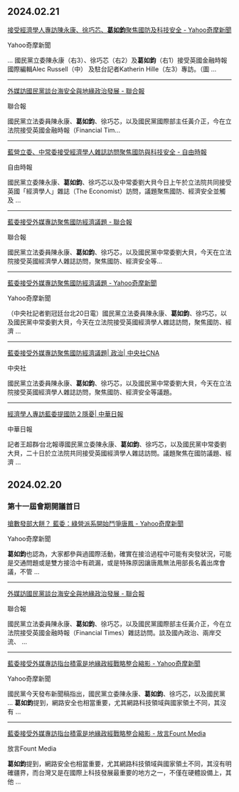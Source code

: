 ## 2024.02.21

[接受經濟學人專訪陳永康、徐巧芯、**葛如鈞**聚焦國防及科技安全 \- Yahoo奇摩新聞](https://www.google.com/url?rct=j&sa=t&url=https://tw.news.yahoo.com/%25E6%258E%25A5%25E5%258F%2597%25E7%25B6%2593%25E6%25BF%259F%25E5%25AD%25B8%25E4%25BA%25BA%25E5%25B0%2588%25E8%25A8%25AA-%25E9%2599%25B3%25E6%25B0%25B8%25E5%25BA%25B7-%25E5%25BE%2590%25E5%25B7%25A7%25E8%258A%25AF-%25E8%2591%259B%25E5%25A6%2582%25E9%2588%259E%25E8%2581%259A%25E7%2584%25A6%25E5%259C%258B%25E9%2598%25B2%25E5%258F%258A%25E7%25A7%2591%25E6%258A%2580%25E5%25AE%2589%25E5%2585%25A8-082515484.html&ct=ga&cd=CAEYACoTMzUwMDc1NzMyOTg1ODU1MjEwNzIgODEzNDZhYWM5NWRiZjM4ODpjb20udHc6emgtVFc6VFc&usg=AOvVaw13HoG1VNS5RruytqnIepZs)

Yahoo奇摩新聞

... 國民黨立委陳永康（右3）、徐巧芯（右2）及**葛如鈞**（右1）接受英國金融時報國際編輯Alec Russell（中） 及駐台記者Katherin Hille（左3）專訪。（圖 ...

---

[外媒訪國民黨談台海安全與地緣政治發展 \- 聯合報](https://www.google.com/url?rct=j&sa=t&url=https://udn.com/news/story/6656/7778748&ct=ga&cd=CAEYASoTMzUwMDc1NzMyOTg1ODU1MjEwNzIgODEzNDZhYWM5NWRiZjM4ODpjb20udHc6emgtVFc6VFc&usg=AOvVaw1Z6FkAIgDJzysuWbRwiYih)

聯合報

國民黨立法委員陳永康、**葛如鈞**、徐巧芯，以及國民黨國際部主任黃介正，今在立法院接受英國金融時報（Financial Tim...

---
[藍營立委、中常委接受經濟學人雜誌訪問聚焦國防與科技安全 \- 自由時報](https://www.google.com/url?rct=j&sa=t&url=https://news.ltn.com.tw/news/politics/breakingnews/4584049&ct=ga&cd=CAEYAioTMzUwMDc1NzMyOTg1ODU1MjEwNzIgODEzNDZhYWM5NWRiZjM4ODpjb20udHc6emgtVFc6VFc&usg=AOvVaw0rN-0iK2Fra0UZMSyDYF8l)

自由時報

國民黨立委陳永康、**葛如鈞**、徐巧芯以及中常委劉大貝今日上午於立法院共同接受英國「經濟學人」雜誌（The Economist）訪問，議題聚焦國防、經濟安全並觸及 ...

---

[藍委接受外媒專訪聚焦國防經濟議題 \- 聯合報](https://www.google.com/url?rct=j&sa=t&url=https://udn.com/news/story/6656/7780497&ct=ga&cd=CAEYAyoTMzUwMDc1NzMyOTg1ODU1MjEwNzIgODEzNDZhYWM5NWRiZjM4ODpjb20udHc6emgtVFc6VFc&usg=AOvVaw1AX7VlewoG2RsbROaWhavX)

聯合報

國民黨立法委員陳永康、**葛如鈞**、徐巧芯，以及國民黨中常委劉大貝，今天在立法院接受英國經濟學人雜誌訪問，聚焦國防、經濟安全等...

---

[藍委接受外媒專訪聚焦國防經濟議題 \- Yahoo奇摩新聞](https://www.google.com/url?rct=j&sa=t&url=https://tw.news.yahoo.com/%25E8%2597%258D%25E5%25A7%2594%25E6%258E%25A5%25E5%258F%2597%25E5%25A4%2596%25E5%25AA%2592%25E5%25B0%2588%25E8%25A8%25AA-%25E8%2581%259A%25E7%2584%25A6%25E5%259C%258B%25E9%2598%25B2%25E7%25B6%2593%25E6%25BF%259F%25E8%25AD%25B0%25E9%25A1%258C-082237628.html&ct=ga&cd=CAEYBCoTMzUwMDc1NzMyOTg1ODU1MjEwNzIgODEzNDZhYWM5NWRiZjM4ODpjb20udHc6emgtVFc6VFc&usg=AOvVaw1jHkh8jjw2krMwunjziLw3)

Yahoo奇摩新聞

（中央社記者劉冠廷台北20日電）國民黨立法委員陳永康、**葛如鈞**、徐巧芯，以及國民黨中常委劉大貝，今天在立法院接受英國經濟學人雜誌訪問，聚焦國防、經濟 ...

---

[藍委接受外媒專訪聚焦國防經濟議題| 政治| 中央社CNA](https://www.google.com/url?rct=j&sa=t&url=https://www.cna.com.tw/news/aipl/202402200235.aspx&ct=ga&cd=CAEYBSoTMzUwMDc1NzMyOTg1ODU1MjEwNzIgODEzNDZhYWM5NWRiZjM4ODpjb20udHc6emgtVFc6VFc&usg=AOvVaw1AhI2_ynoVnZe2WOyPH-Eo)

中央社

國民黨立法委員陳永康、**葛如鈞**、徐巧芯，以及國民黨中常委劉大貝，今天在立法院接受英國經濟學人雜誌訪問，聚焦國防、經濟安全等議題。

---

[經濟學人專訪藍委提國防２隱憂| 中華日報](https://www.google.com/url?rct=j&sa=t&url=https://www.cdns.com.tw/articles/963373&ct=ga&cd=CAEYBioTMzUwMDc1NzMyOTg1ODU1MjEwNzIgODEzNDZhYWM5NWRiZjM4ODpjb20udHc6emgtVFc6VFc&usg=AOvVaw25XynraFgfqrwwo1grW5e7)

中華日報

記者王超群∕台北報導國民黨立委陳永康、**葛如鈞**、徐巧芯，以及國民黨中常委劉大貝，二十日於立法院共同接受英國經濟學人雜誌訪問。議題聚焦在國防議題、經濟 ...

## 2024.02.20
### 第十一屆會期開議首日

[搶數發部大餅？ 藍委：綠營派系開始鬥爭唐鳳 \- Yahoo奇摩新聞](https://www.google.com/url?rct=j&sa=t&url=https://tw.news.yahoo.com/%25E6%2590%25B6%25E6%2595%25B8%25E7%2599%25BC%25E9%2583%25A8%25E5%25A4%25A7%25E9%25A4%2585-%25E8%2597%258D%25E5%25A7%2594-%25E7%25B6%25A0%25E7%2587%259F%25E6%25B4%25BE%25E7%25B3%25BB%25E9%2596%258B%25E5%25A7%258B%25E9%25AC%25A5%25E7%2588%25AD%25E5%2594%2590%25E9%25B3%25B3-090124169.html&ct=ga&cd=CAEYACoUMTc0NTM0NzIwOTUwNTA4MjY3NjQyIDgxMzQ2YWFjOTVkYmYzODg6Y29tLnR3OnpoLVRXOlRX&usg=AOvVaw0KM_C-CdS-0_OiYac-LKEN)

Yahoo奇摩新聞

**葛如鈞**也認為，大家都參與過國際活動，確實在接洽過程中可能有突發狀況，可能是交通問題或是雙方接洽中有疏漏，或是特殊原因讓唐鳳無法用部長名義出席會議，不管 ...

---

[外媒訪國民黨談台海安全與地緣政治發展 \- 聯合報](https://www.google.com/url?rct=j&sa=t&url=https://udn.com/news/story/6656/7778748%3Ffrom%3Dudn-ch1_breaknews-1-cate1-news&ct=ga&cd=CAEYASoUMTc0NTM0NzIwOTUwNTA4MjY3NjQyIDgxMzQ2YWFjOTVkYmYzODg6Y29tLnR3OnpoLVRXOlRX&usg=AOvVaw3xz8Yq6kE-FY0fDszsQu_a)

聯合報

國民黨立法委員陳永康、**葛如鈞**、徐巧芯，以及國民黨國際部主任黃介正，今在立法院接受英國金融時報（Financial Times）雜誌訪問。談及國內政治、兩岸交流、 ...

---

[藍委接受外媒專訪指台積電是地緣政經戰略整合縮影 \- Yahoo奇摩新聞](https://www.google.com/url?rct=j&sa=t&url=https://tw.news.yahoo.com/%25E8%2597%258D%25E5%25A7%2594%25E6%258E%25A5%25E5%258F%2597%25E5%25A4%2596%25E5%25AA%2592%25E5%25B0%2588%25E8%25A8%25AA-%25E6%258C%2587%25E5%258F%25B0%25E7%25A9%258D%25E9%259B%25BB%25E6%2598%25AF%25E5%259C%25B0%25E7%25B7%25A3%25E6%2594%25BF%25E7%25B6%2593%25E6%2588%25B0%25E7%2595%25A5%25E6%2595%25B4%25E5%2590%2588%25E7%25B8%25AE%25E5%25BD%25B1-122755402.html&ct=ga&cd=CAEYAioUMTc0NTM0NzIwOTUwNTA4MjY3NjQyIDgxMzQ2YWFjOTVkYmYzODg6Y29tLnR3OnpoLVRXOlRX&usg=AOvVaw06JZQIVZNYziwKsIgMpM_3)

Yahoo奇摩新聞

國民黨今天發布新聞稿指出，國民黨立委陳永康、**葛如鈞**、徐巧芯，以及國民黨 ... **葛如鈞**提到，網路安全也相當重要，尤其網路科技領域與國家領土不同，其沒有 ...

---

[藍委接受外媒專訪指台積電是地緣政經戰略整合縮影 \- 放言Fount Media](https://www.google.com/url?rct=j&sa=t&url=https://www.fountmedia.io/article/209204&ct=ga&cd=CAEYAyoUMTc0NTM0NzIwOTUwNTA4MjY3NjQyIDgxMzQ2YWFjOTVkYmYzODg6Y29tLnR3OnpoLVRXOlRX&usg=AOvVaw0u9S9BqIKsWc4frE2iuDen)

放言Fount Media

**葛如鈞**提到，網路安全也相當重要，尤其網路科技領域與國家領土不同，其沒有明確疆界，而台灣又是在國際上科技發展最重要的地方之一，不僅在硬體設備上，其他 ...

